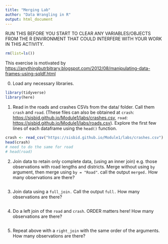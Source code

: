 ```yaml
---
title: "Merging Lab"
author: "Data Wrangling in R"
output: html_document
---
```


RUN THIS BEFORE YOU START TO CLEAR ANY VARIABLES/OBJECTS FROM THE R ENVIRONMENT THAT COULD INTERFERE WITH YOUR WORK IN THIS ACTIVITY.
```r
rm(list=ls())
```


This exercise is motivated by <https://anythingbutrbitrary.blogspot.com/2012/08/manipulating-data-frames-using-sqldf.html>

0. Load any necessary libraries.

```r
library(tidyverse)
library(here)
```


1.  Read in the roads and crashes CSVs from the data/ folder. Call them `crash` and `road`. (These files can also be obtained at `crash`: <https://sisbid.github.io/Module1/labs/crashes.csv>, `road`: <https://sisbid.github.io/Module1/labs/roads.csv>). Explore the first few lines of each dataframe using the `head()` function. 

```r
crash <- read_csv("https://sisbid.github.io/Module1/labs/crashes.csv")
head(crash)
# need to do the same for road
# head(road)
```

2.  Join data to retain only complete data, (using an inner join) e.g. those observations with road lengths and districts. Merge without using `by` argument, then merge using `by = "Road"`. call the output `merged.` How many observations are there?

```r

```

3.  Join data using a `full_join.` Call the output `full.` How many observations are there?

```r

```

4.  Do a left join of the `road` and `crash`. ORDER matters here! How many observations are there?

```r

```

5.  Repeat above with a `right_join` with the same order of the arguments. How many observations are there?

```r

```
